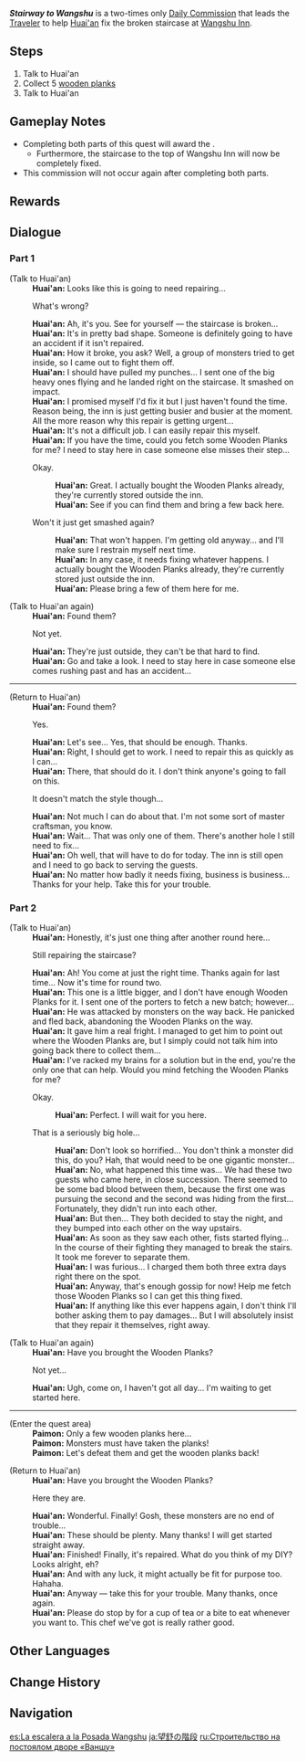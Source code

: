 {{Quest Infobox
|id            = 22112; 22113
|type          = Commission
|npc           = Huai'an
|startLocation = [[Wangshu Inn]], [[Liyue]]
|region        = Liyue
|area          = Bishui Plain
|subarea       = Wangshu Inn
|characters    = Huai'an; Traveler
|prev          = A Provisional Arrangement
|otherRewards  = *AR-Dependent Rewards
*Can be completed twice, after which you receive the {{Achievement|Level Up}}.
}}
'''''Stairway to Wangshu''''' is a two-times only [[Daily Commission]] that leads the [[Traveler]] to help [[Huai'an]] fix the broken staircase at [[Wangshu Inn]].

==Steps==
# Talk to Huai'an
# Collect 5 [[Sturdy Plank|wooden planks]]
# Talk to Huai'an

==Gameplay Notes==
* Completing both parts of this quest will award the {{Achievement|Level Up}}.
** Furthermore, the staircase to the top of Wangshu Inn will now be completely fixed.
* This commission will not occur again after completing both parts.

==Rewards==
{{Commission Rewards|low}}

==Dialogue==
{{Quest Description|[[Huai'an]] of Wangshu Inn is trying to fix the (other) crack in the inn staircase, and he's looking for someone to help him...}}
===Part 1===
{{Dialogue Start}}
;(Talk to Huai'an)
:'''Huai'an:''' Looks like this is going to need repairing...
:{{DIcon}} What's wrong?
:'''Huai'an:''' Ah, it's you. See for yourself &mdash; the staircase is broken...
:'''Huai'an:''' It's in pretty bad shape. Someone is definitely going to have an accident if it isn't repaired.
:'''Huai'an:''' How it broke, you ask? Well, a group of monsters tried to get inside, so I came out to fight them off.
:'''Huai'an:''' I should have pulled my punches... I sent one of the big heavy ones flying and he landed right on the staircase. It smashed on impact.
:'''Huai'an:''' I promised myself I'd fix it but I just haven't found the time. Reason being, the inn is just getting busier and busier at the moment. All the more reason why this repair is getting urgent...
:'''Huai'an:''' It's not a difficult job. I can easily repair this myself.
:'''Huai'an:''' If you have the time, could you fetch some Wooden Planks for me? I need to stay here in case someone else misses their step...
:{{DIcon}} Okay.
::'''Huai'an:''' Great. I actually bought the Wooden Planks already, they're currently stored outside the inn.
::'''Huai'an:''' See if you can find them and bring a few back here.
:{{DIcon}} Won't it just get smashed again?
::'''Huai'an:''' That won't happen. I'm getting old anyway... and I'll make sure I restrain myself next time.
::'''Huai'an:''' In any case, it needs fixing whatever happens. I actually bought the Wooden Planks already, they're currently stored just outside the inn.
::'''Huai'an:''' Please bring a few of them here for me.

;(Talk to Huai'an again)
:'''Huai'an:''' Found them?
:{{DIcon}} Not yet.
:'''Huai'an:''' They're just outside, they can't be that hard to find.
:'''Huai'an:''' Go and take a look. I need to stay here in case someone else comes rushing past and has an accident...
----
;(Return to Huai'an)
:'''Huai'an:''' Found them?
:{{DIcon}} Yes.
:'''Huai'an:''' Let's see... Yes, that should be enough. Thanks.
:'''Huai'an:''' Right, I should get to work. I need to repair this as quickly as I can...
:{{Black Screen|Huai'an begins to repair the stairs...}}
:'''Huai'an:''' There, that should do it. I don't think anyone's going to fall on this.
:{{DIcon}} It doesn't match the style though...
:'''Huai'an:''' Not much I can do about that. I'm not some sort of master craftsman, you know.
:'''Huai'an:''' Wait... That was only one of them. There's another hole I still need to fix...
:'''Huai'an:''' Oh well, that will have to do for today. The inn is still open and I need to go back to serving the guests.
:'''Huai'an:''' No matter how badly it needs fixing, business is business... Thanks for your help. Take this for your trouble.
{{Dialogue End}}

===Part 2===
{{Dialogue Start}}
;(Talk to Huai'an)
:'''Huai'an:''' Honestly, it's just one thing after another round here...
:{{DIcon}} Still repairing the staircase?
:'''Huai'an:''' Ah! You come at just the right time. Thanks again for last time... Now it's time for round two.
:'''Huai'an:''' This one is a little bigger, and I don't have enough Wooden Planks for it. I sent one of the porters to fetch a new batch; however...
:'''Huai'an:''' He was attacked by monsters on the way back. He panicked and fled back, abandoning the Wooden Planks on the way.
:'''Huai'an:''' It gave him a real fright. I managed to get him to point out where the Wooden Planks are, but I simply could not talk him into going back there to collect them...
:'''Huai'an:''' I've racked my brains for a solution but in the end, you're the only one that can help. Would you mind fetching the Wooden Planks for me?
:{{DIcon}} Okay.
::'''Huai'an:''' Perfect. I will wait for you here.
:{{DIcon}} That is a seriously big hole...
::'''Huai'an:''' Don't look so horrified... You don't think a monster did this, do you? Hah, that would need to be one gigantic monster...
::'''Huai'an:''' No, what happened this time was... We had these two guests who came here, in close succession. There seemed to be some bad blood between them, because the first one was pursuing the second and the second was hiding from the first... Fortunately, they didn't run into each other.
::'''Huai'an:''' But then... They both decided to stay the night, and they bumped into each other on the way upstairs.
::'''Huai'an:''' As soon as they saw each other, fists started flying... In the course of their fighting they managed to break the stairs. It took me forever to separate them.
::'''Huai'an:''' I was furious... I charged them both three extra days right there on the spot.
::'''Huai'an:''' Anyway, that's enough gossip for now! Help me fetch those Wooden Planks so I can get this thing fixed.
::'''Huai'an:''' If anything like this ever happens again, I don't think I'll bother asking them to pay damages... But I will absolutely insist that they repair it themselves, right away.

;(Talk to Huai'an again)
:'''Huai'an:''' Have you brought the Wooden Planks?
:{{DIcon}} Not yet...
:'''Huai'an:''' Ugh, come on, I haven't got all day... I'm waiting to get started here.
----
;(Enter the quest area)
:'''Paimon:''' Only a few wooden planks here...
:'''Paimon:''' Monsters must have taken the planks!
:'''Paimon:''' Let's defeat them and get the wooden planks back!

;(Return to Huai'an)
:'''Huai'an:''' Have you brought the Wooden Planks?
:{{DIcon}} Here they are.
:'''Huai'an:''' Wonderful. Finally! Gosh, these monsters are no end of trouble...
:'''Huai'an:''' These should be plenty. Many thanks! I will get started straight away.
:{{Black Screen|Huai'an begins to repair the stairs...}}
:'''Huai'an:''' Finished! Finally, it's repaired. What do you think of my DIY? Looks alright, eh?
:'''Huai'an:''' And with any luck, it might actually be fit for purpose too. Hahaha.
:'''Huai'an:''' Anyway &mdash; take this for your trouble. Many thanks, once again.
:'''Huai'an:''' Please do stop by for a cup of tea or a bite to eat whenever you want to. This chef we've got is really rather good.
{{Dialogue End}}

==Other Languages==
{{Other Languages
|en      = Stairway to Wangshu
|zhs     = 望舒须筑阶
|zhs_rm  = Wàngshū Xū Zhù Jiē
|zht     = 望舒需築階
|zht_rm  = Wàngshū Xū Zhù Jiē
|zh_tl   = Wangshu Needs Stairs to be Built
|ja      = 望舒の階段
|ja_rm   = Bou-jo no Kaidan
|ja_tl   = Stairway to Wangshu
|ko      = 망서의 보수가 필요한 계단
|ko_rm   = Mangseo-ui Bosuga Piryohan Gyedan
|ko_tl   = Stair Which Need Repair of Wangshu
|es      = La escalera a la Posada Wangshu
|es_tl   = The Staircase to the Wangshu Inn
|fr      = Tous les chemins mènent à Wangshu
|fr_tl   = {{wt|all roads lead to Rome|All Roads Lead to Wangshu}}
|ru      = Ремонт на постоялом дворе «Ваншу»
|ru_tl   = Renovation at the "Wangshu" Inn
|th      = ได้เวลาซ่อม Wangshu
|th_rm   = 
|th_tl   = Time to Fix Wangshu
|vi      = Kiến Trúc Vọng Thư
|vi_tl   = 
|de      = Treppenbau beim Gasthaus
|de_tl   = Stairway Construction by the Inn
|id      = Tangga Menuju Wangshu
|id_tl   = Stairway To Wangshu
|pt      = Construção de Wangshu
|pt_tl   = 
|tr      = Wangshu'ya Giden Merdiven
|tr_tl   = Stairway Leading to Wangshu
|it      = Le scale della Locanda Wangshu
|it_tl   = 
}}

==Change History==
{{Change History|1.0}}

==Navigation==
{{Commission Navbox|Liyue|In Series}}

[[es:La escalera a la Posada Wangshu]]
[[ja:望舒の階段]]
[[ru:Строительство на постоялом дворе «Ваншу»]]